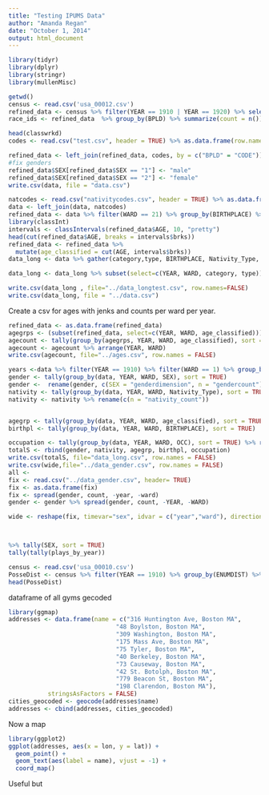 ```yaml
---
title: "Testing IPUMS Data"
author: "Amanda Regan"
date: "October 1, 2014"
output: html_document
---
```

```r
library(tidyr)
library(dplyr)
library(stringr)
library(mullenMisc)

getwd()
census <- read.csv('usa_00012.csv')
refined_data <- census %>% filter(YEAR == 1910 | YEAR == 1920) %>% select(YEAR, WARD, SEX, NFAMS, AGE, BPLD, OCC, NATIVITY,NATIVITY_MOM, AGE)
race_ids <- refined_data  %>% group_by(BPLD) %>% summarize(count = n())

head(classwrkd)
codes <- read.csv("test.csv", header = TRUE) %>% as.data.frame(row.names=NULL)

refined_data <- left_join(refined_data, codes, by = c("BPLD" = "CODE"))
#fix genders
refined_data$SEX[refined_data$SEX == "1"] <- "male"
refined_data$SEX[refined_data$SEX == "2"] <- "female"
write.csv(data, file = "data.csv")

natcodes <- read.csv("nativitycodes.csv", header = TRUE) %>% as.data.frame(row.names=NULL)
data <- left_join(data, natcodes)
refined_data <- data %>% filter(WARD == 21) %>% group_by(BIRTHPLACE) %>% summarize(count = n())
library(classInt)
intervals <- classIntervals(refined_data$AGE, 10, "pretty")
head(cut(refined_data$AGE, breaks = intervals$brks))
refined_data <- refined_data %>%
  mutate(age_classified = cut(AGE, intervals$brks))
data_long <- data %>% gather(category,type, BIRTHPLACE, Nativity_Type, age_classified, NFAMS, SEX)

data_long <- data_long %>% subset(select=c(YEAR, WARD, category, type))

write.csv(data_long , file="../data_longtest.csv", row.names=FALSE)
write.csv(data_long, file = "../data.csv")
```

Create a csv for ages with jenks and counts per ward per year. 
```r
refined_data <- as.data.frame(refined_data)
agegrps <- (subset(refined_data, select=c(YEAR, WARD, age_classified)))
agecount <- tally(group_by(agegrps, YEAR, WARD, age_classified), sort = TRUE)
agecount <- agecount %>% arrange(YEAR, WARD)
write.csv(agecount, file="../ages.csv", row.names = FALSE)
```

```r
years <-data %>% filter(YEAR == 1910) %>% filter(WARD == 1) %>% group_by(SEX) %>% summarize(count=n())
gender <- tally(group_by(data, YEAR, WARD, SEX), sort = TRUE) 
gender <-  rename(gender, c(SEX = "genderdimension", n = "gendercount"))
nativity <- tally(group_by(data, YEAR, WARD, Nativity_Type), sort = TRUE)
nativity <- nativity %>% rename(c(n = "nativity_count"))


agegrp <- tally(group_by(data, YEAR, WARD, age_classified), sort = TRUE) 
birthpl <- tally(group_by(data, YEAR, WARD, BIRTHPLACE), sort = TRUE) 

occupation <- tally(group_by(data, YEAR, WARD, OCC), sort = TRUE) %>% rename(c(OCC = "dimension", n = "count"))
totalS <- rbind(gender, nativity, agegrp, birthpl, occupation)
write.csv(totalS, file="data_long.csv", row.names = FALSE)
write.csv(wide,file="../data_gender.csv", row.names = FALSE)
all <- 
fix <- read.csv("../data_gender.csv", header= TRUE) 
fix <- as.data.frame(fix)
fix <- spread(gender, count, -year, -ward)
gender <- gender %>% spread(gender, count, -YEAR, -WARD)

wide <- reshape(fix, timevar="sex", idvar = c("year","ward"), direction = "wide")



%>% tally(SEX, sort = TRUE)
tally(tally(plays_by_year))


```





```r
census <- read.csv('usa_00010.csv')
PosseDist <- census %>% filter(YEAR == 1910) %>% group_by(ENUMDIST) %>% summarize(Count = n())
head(PosseDist)
```


dataframe of all gyms gecoded
```r
library(ggmap)
addresses <- data.frame(name = c("316 Huntington Ave, Boston MA",
                              "48 Boylston, Boston MA",
                              "309 Washington, Boston MA",
                              "175 Mass Ave, Boston MA",
                              "75 Tyler, Boston MA",
                              "40 Berkeley, Boston MA",
                              "73 Causeway, Boston MA",
                              "42 St. Botolph, Boston MA",
                              "779 Beacon St, Boston MA",
                              "198 Clarendon, Boston MA"),
           stringsAsFactors = FALSE)
cities_geocoded <- geocode(addresses$name)
addresses <- cbind(addresses, cities_geocoded)
```

Now a map
```r
library(ggplot2)
ggplot(addresses, aes(x = lon, y = lat)) +
  geom_point() +
  geom_text(aes(label = name), vjust = -1) +
  coord_map()
```

Useful but 